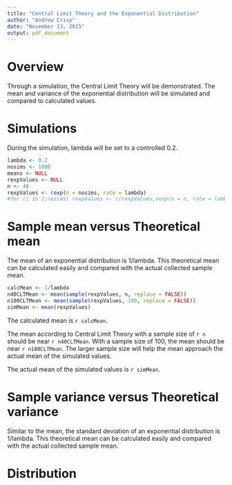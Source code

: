 ```yaml
---
title: "Central Limit Theory and the Exponential Distribution"
author: "Andrew Crisp"
date: "November 13, 2015"
output: pdf_document
---
```


# Overview
Through a simulation, the Central Limit Theory will be demonstrated.  The mean and variance of the exponential distribution will be simulated and compared to calculated values.

# Simulations
During the simulation, lambda will be set to a controlled 0.2.  

```r
lambda <- 0.2
nosims <- 1000
means <- NULL
rexpValues <- NULL
n <- 40
rexpValues <- rexp(n = nosims, rate = lambda)
#for (i in 1:nosims) rexpValues <- c(rexpValues,rexp(n = n, rate = lambda))
```

# Sample mean versus Theoretical mean
The mean of an exponential distribution is 1/lambda.  This theoretical mean can be calculated easily and compared with the actual collected sample mean.  

```r
calcMean <- 1/lambda
n40CLTMean <- mean(sample(rexpValues, n, replace = FALSE))
n100CLTMean <- mean(sample(rexpValues, 100, replace = FALSE))
simMean <- mean(rexpValues)
```

The calculated mean is `r calcMean`.

The mean according to Central Limit Theory with a sample size of `r n` should be near `r n40CLTMean`.  With a sample size of 100, the mean should be near `r n100CLTMean`.  The larger sample size will help the mean approach the actual mean of the simulated values.

The actual mean of the simulated values is `r simMean`.

# Sample variance versus Theoretical variance
Similar to the mean, the standard deviation of an exponential distribution is 1/lambda.  This theoretical mean can be calculated easily and compared with the actual collected sample mean.  


# Distribution
